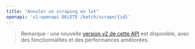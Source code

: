 ```yaml
---
title: "Annuler un scraping en lot"
openapi: 'v1-openapi DELETE /batch/scrape/{id}'
---
```


> Remarque : une nouvelle [version v2 de cette API](/fr/api-reference/endpoint/batch-scrape-delete) est disponible, avec des fonctionnalités et des performances améliorées.